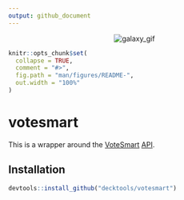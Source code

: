 ```yaml
---
output: github_document
---
```


<p align="center">
<img src="https://media.giphy.com/media/pD4mUFQR0ovmg/giphy.gif" alt="galaxy_gif">
</p>

```r
knitr::opts_chunk$set(
  collapse = TRUE,
  comment = "#>",
  fig.path = "man/figures/README-",
  out.width = "100%"
)
```

# votesmart

This is a wrapper around the [VoteSmart](https://justfacts.votesmart.org/) [API](http://api.votesmart.org/docs/).

## Installation

``` r
devtools::install_github("decktools/votesmart")
```
